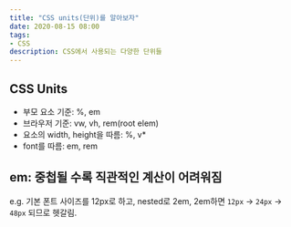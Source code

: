 ```yaml
---
title: "CSS units(단위)를 알아보자"
date: 2020-08-15 08:00
tags:
- CSS
description: CSS에서 사용되는 다양한 단위들
---
```


## CSS Units

- 부모 요소 기준: %, em
- 브라우저 기준: vw, vh, rem(root elem)
- 요소의 width, height을 따름: %, v*
- font를 따름: em, rem

## em: 중첩될 수록 직관적인 계산이 어려워짐

e.g. 기본 폰트 사이즈를 12px로 하고, nested로 2em, 2em하면 `12px` -> `24px` -> `48px` 되므로 헷갈림.
